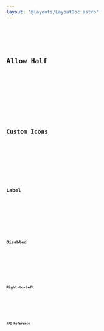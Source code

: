 ```yaml
---
layout: '@layouts/LayoutDoc.astro'
---
```









<Preview client:load>
	<Fragment slot="preview">
		<Default client:visible />
	</Fragment>
	<Fragment slot="code">
		<Code code={DefaultRaw} lang="tsx" />
	</Fragment>
</Preview>

## Allow Half

<Preview client:load>
	<Fragment slot="preview">
		<Half client:visible />
	</Fragment>
	<Fragment slot="code">
		<Code code={HalfRaw} lang="tsx" />
	</Fragment>
</Preview>

## Custom Icons

<Preview client:load>
	<Fragment slot="preview">
		<CustomIcons client:visible />
	</Fragment>
	<Fragment slot="code">
		<Code code={CustomIconsRaw} lang="tsx" />
	</Fragment>
</Preview>

## Label

<Preview client:load>
	<Fragment slot="preview">
		<Label client:visible />
	</Fragment>
	<Fragment slot="code">
		<Code code={LabelRaw} lang="tsx" />
	</Fragment>
</Preview>

## Disabled

<Preview client:load>
	<Fragment slot="preview">
		<Disabled client:visible />
	</Fragment>
	<Fragment slot="code">
		<Code code={DisabledRaw} lang="tsx" />
	</Fragment>
</Preview>

## Right-to-Left

<Preview client:load>
	<Fragment slot="preview">
		<Rtl client:visible />
	</Fragment>
	<Fragment slot="code">
		<Code code={RtlRaw} lang="tsx" />
	</Fragment>
</Preview>

## API Reference

<ApiTable />
